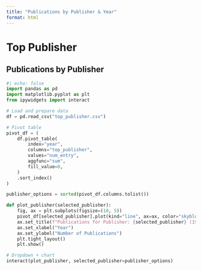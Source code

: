 ```yaml
---
title: "Publications by Publisher & Year"
format: html
---
```


<h1 class="page-top">Top Publisher</h1>

## Publications by Publisher

```python
#| echo: false
import pandas as pd
import matplotlib.pyplot as plt
from ipywidgets import interact

# Load and prepare data
df = pd.read_csv("top_publisher.csv")

# Pivot table
pivot_df = (
    df.pivot_table(
        index="year",
        columns="top_publisher",
        values="num_entry",
        aggfunc="sum",
        fill_value=0,
    )
    .sort_index()
)

publisher_options = sorted(pivot_df.columns.tolist())

def plot_publisher(selected_publisher):
    fig, ax = plt.subplots(figsize=(10, 5))
    pivot_df[selected_publisher].plot(kind="line", ax=ax, color="skyblue", marker="o")
    ax.set_title(f"Publications for Publisher: {selected_publisher} (1912 – 1922)")
    ax.set_xlabel("Year")
    ax.set_ylabel("Number of Publications")
    plt.tight_layout()
    plt.show()

# Dropdown + chart
interact(plot_publisher, selected_publisher=publisher_options)

```